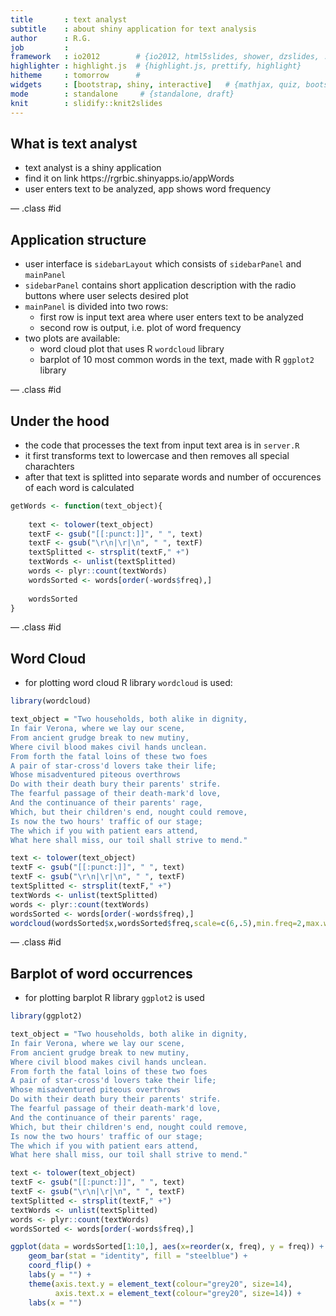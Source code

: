 ```yaml
---
title       : text analyst
subtitle    : about shiny application for text analysis
author      : R.G.
job         : 
framework   : io2012        # {io2012, html5slides, shower, dzslides, ...}
highlighter : highlight.js  # {highlight.js, prettify, highlight}
hitheme     : tomorrow      # 
widgets     : [bootstrap, shiny, interactive]   # {mathjax, quiz, bootstrap}
mode        : standalone     # {standalone, draft}
knit        : slidify::knit2slides
---
```


## What is text analyst

* text analyst is a shiny application
* find it on link https://rgrbic.shinyapps.io/appWords
* user enters text to be analyzed, app shows word frequency 

--- .class #id 

## Application structure

* user interface is <code>sidebarLayout</code> which consists of <code>sidebarPanel</code> and <code>mainPanel</code>
* <code>sidebarPanel</code> contains short application description with the radio buttons where user selects desired plot
* <code>mainPanel</code> is divided into two rows:
    + first row is input text area where user enters text to be analyzed
    + second row is output, i.e. plot of word frequency
* two plots are available:
    + word cloud plot that uses R <code>wordcloud</code> library
    + barplot of 10 most common words in the text, made with R <code>ggplot2</code> library

--- .class #id 

## Under the hood

* the code that processes the text from input text area is in <code>server.R</code>
* it first transforms text to lowercase and then removes all special charachters
* after that text is splitted into separate words and number of occurences of each word is calculated

```r
getWords <- function(text_object){
    
    text <- tolower(text_object)
    textF <- gsub("[[:punct:]]", " ", text)
    textF <- gsub("\r\n|\r|\n", " ", textF)
    textSplitted <- strsplit(textF," +")
    textWords <- unlist(textSplitted)    
    words <- plyr::count(textWords)    
    wordsSorted <- words[order(-words$freq),]
    
    wordsSorted
}
```

--- .class #id


## Word Cloud

* for plotting word cloud R library <code>wordcloud</code> is used:

```r
library(wordcloud)

text_object = "Two households, both alike in dignity,
In fair Verona, where we lay our scene,
From ancient grudge break to new mutiny,
Where civil blood makes civil hands unclean.
From forth the fatal loins of these two foes
A pair of star-cross'd lovers take their life;
Whose misadventured piteous overthrows
Do with their death bury their parents' strife.
The fearful passage of their death-mark'd love,
And the continuance of their parents' rage,
Which, but their children's end, nought could remove,
Is now the two hours' traffic of our stage;
The which if you with patient ears attend,
What here shall miss, our toil shall strive to mend."

text <- tolower(text_object)
textF <- gsub("[[:punct:]]", " ", text)
textF <- gsub("\r\n|\r|\n", " ", textF)
textSplitted <- strsplit(textF," +")
textWords <- unlist(textSplitted)    
words <- plyr::count(textWords)    
wordsSorted <- words[order(-words$freq),]
wordcloud(wordsSorted$x,wordsSorted$freq,scale=c(6,.5),min.freq=2,max.words=Inf)

```

--- .class #id

## Barplot of word occurrences

* for plotting barplot R library <code>ggplot2</code> is used

```r
library(ggplot2)

text_object = "Two households, both alike in dignity,
In fair Verona, where we lay our scene,
From ancient grudge break to new mutiny,
Where civil blood makes civil hands unclean.
From forth the fatal loins of these two foes
A pair of star-cross'd lovers take their life;
Whose misadventured piteous overthrows
Do with their death bury their parents' strife.
The fearful passage of their death-mark'd love,
And the continuance of their parents' rage,
Which, but their children's end, nought could remove,
Is now the two hours' traffic of our stage;
The which if you with patient ears attend,
What here shall miss, our toil shall strive to mend."

text <- tolower(text_object)
textF <- gsub("[[:punct:]]", " ", text)
textF <- gsub("\r\n|\r|\n", " ", textF)
textSplitted <- strsplit(textF," +")
textWords <- unlist(textSplitted)    
words <- plyr::count(textWords)    
wordsSorted <- words[order(-words$freq),]

ggplot(data = wordsSorted[1:10,], aes(x=reorder(x, freq), y = freq)) + 
    geom_bar(stat = "identity", fill = "steelblue") + 
    coord_flip() + 
    labs(y = "") + 
    theme(axis.text.y = element_text(colour="grey20", size=14),
          axis.text.x = element_text(colour="grey20", size=14)) +
    labs(x = "")
```

